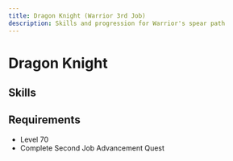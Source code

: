 ```yaml
---
title: Dragon Knight (Warrior 3rd Job)
description: Skills and progression for Warrior's spear path
---
```


# Dragon Knight

## Skills
<Table 
  data={skills}
  headers={["Icon", "Skill Name", "Master Level", "Description", "Type"]}
/>

## Requirements
- Level 70
- Complete Second Job Advancement Quest
